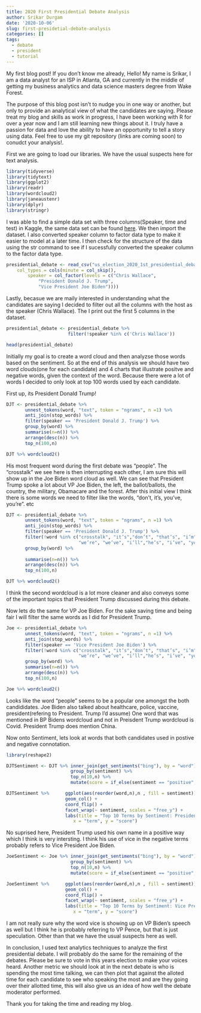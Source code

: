 ```yaml
---
title: 2020 First Presidential Debate Analysis
author: Srikar Durgam
date: '2020-10-06'
slug: first-presidetial-debate-analysis
categories: []
tags:
  - debate
  - president
  - tutorial
---
```


My first blog post! If you don't know me already, Hello! My name is Srikar, I am a data analyst for an ISP in Atlanta, GA and currently in the middle of getting my business analytics and data science masters degree from Wake Forest. 

The purpose of this blog post isn't to nudge you in one way or another, but only to provide an analytical view of what the candidates are saying. Please treat my blog and skills as work in progress, I have been working with R for over a year now and I am still learning new things about it. I truly have a passion for data and love the ability to have an opportunity to tell a story using data. Feel free to use my git repository (links are coming soon) to conudct your analysis!.

First we are going to load our libraries. We have the usual suspects here for text analysis.
```r
library(tidyverse)
library(tidytext)
library(ggplot2)
library(readr)
library(wordcloud2)
library(janeaustenr)
library(dplyr)
library(stringr)
```

I was able to find a simple data set with three columns(Speaker, time and test) in Kaggle, the same data set can be found  [here](https://www.kaggle.com/headsortails/us-election-2020-presidential-debates). 
We then import the dataset. I also converted speaker column to factor data type to make it easier to model at a later time. I then check for the structure of the data using the str command to see if I sucessfully converted the speaker column to the factor data type. 

```r
presidential_debate <- read_csv("us_election_2020_1st_presidential_debate.csv", 
    col_types = cols(minute = col_skip(), 
        speaker = col_factor(levels = c("Chris Wallace", 
            "President Donald J. Trump", 
            "Vice President Joe Biden"))))
```

Lastly, becasue we are maily interested in understanding what the candidates are saying I decided to filter out all the columns with the host as the speaker (Chris Wallace). The I print out the first 5 columns in the dataset. 

```r
presidential_debate <- presidential_debate %>%
                       filter(!speaker %in% c('Chris Wallace'))

head(presidential_debate)
```

Initially my goal is to create a word cloud and then analyzse those words based on the sentiment. So at the end of this analysis we should have two word clouds(one for each candidate) and 4 charts that illustrate positve and negative words, given the context of the word. Because there were a lot of words I decided to only look at top 100 words used by each candidate. 

First up, its President Donald Trump!

```r
DJT <- presidential_debate %>% 
       unnest_tokens(word, "text", token = "ngrams", n =1) %>%
       anti_join(stop_words) %>%
       filter(speaker == 'President Donald J. Trump') %>%
       group_by(word) %>% 
       summarise(n=n()) %>%
       arrange(desc(n)) %>%
       top_n(100,n)

DJT %>% wordcloud2()
```

His most frequent word during the first debate was "people". The "crosstalk" we see here is then interrupting each other, I am sure this will show up in the Joe Biden word cloud as well. We can see that President Trump spoke a lot about VP Joe Biden, the left, the ballot/ballots, the country, the military, Obamacare and the forest. After this initial view I think there is some words we need to filter like the words, "don't, it's, you've, you're ". etc

```r
DJT <- presidential_debate %>% 
       unnest_tokens(word, "text", token = "ngrams", n =1) %>%
       anti_join(stop_words) %>%
       filter(speaker == 'President Donald J. Trump') %>%
       filter(!word %in% c("crosstalk", "it’s","don’t", "that’s", "i’m", "didn’t", "they’re", "00", "you’re",
                           "we’re", "we’ve", "i’ll","he’s", "i’ve", "you’ve")) %>%
       group_by(word) %>% 
       
       summarise(n=n()) %>%
       arrange(desc(n)) %>%
       top_n(100,n)

DJT %>% wordcloud2()
```


I think the second wordcloud is a lot more cleaner and also conveys some of the important topics that President Trump discussed during this debate. 

Now lets do the same for VP Joe Biden. For the sake saving time and being fair I will filter the same words as I did for President Trump. 

```r
Joe <- presidential_debate %>% 
       unnest_tokens(word, "text", token = "ngrams", n =1) %>%
       anti_join(stop_words) %>%
       filter(speaker == 'Vice President Joe Biden') %>%
       filter(!word %in% c("crosstalk", "it’s","don’t", "that’s", "i’m", "didn’t", "they’re", "00", "you’re",
                           "we’re", "we’ve", "i’ll","he’s", "i’ve", "you’ve")) %>%
       group_by(word) %>% 
       summarise(n=n()) %>%
       arrange(desc(n)) %>%
       top_n(100,n)

Joe %>% wordcloud2()
```

Looks like the word "people" seems to be a popular one amongst the both candididates. Joe Biden also talked about healthcare, police, vaccine, president(refering to President. Trump I'd assume) One word that was mentioned in BP Bidens wordcloud and not in Preisdent Trump wordcloud is Covid. President Trump does mention China. 

Now onto Sentiment, lets look at words that both candidates used in postive and negative connotation.

```r
library(reshape2)

DJTSentiment <- DJT %>% inner_join(get_sentiments("bing"), by = "word") %>%
                        group_by(sentiment) %>%
                        top_n(10,n) %>%
                        mutate(score = if_else(sentiment == "positive", n, -n))

DJTSentiment %>%      ggplot(aes(reorder(word,n),n , fill = sentiment)) + 
                      geom_col() + 
                      coord_flip() + 
                      facet_wrap(~ sentiment, scales = "free_y") + 
                      labs(title = "Top 10 Terms by Sentiment: President Donald Trump",
                         x = "term", y = "score")
```

No suprised here, President Trump used his own name in a positive way which I think is very intersting. I think his use of vice in the negative terms probably refers to Vice President Joe Biden. 

```r
JoeSentiment <- Joe %>% inner_join(get_sentiments("bing"), by = "word") %>%
                        group_by(sentiment) %>%
                        top_n(10,n) %>%
                        mutate(score = if_else(sentiment == "positive", n, -n))

JoeSentiment %>%      ggplot(aes(reorder(word,n),n , fill = sentiment)) + 
                      geom_col() + 
                      coord_flip() + 
                      facet_wrap(~ sentiment, scales = "free_y") + 
                      labs(title = "Top 10 Terms by Sentiment: Vice President Joe Biden",
                         x = "term", y = "score")
```

I am not really sure why the word vice is showing up on VP Biden's speech as well but I think he is probably referring to VP Pence, but that is just speculation. Other than that we have the usual suspects here as well.

In conclusion, I used text analytics techniques to analyze the first presidential debate. I will probably do the same for the remaining of the debates. Please be sure to vote in this years election to make your voices heard. Another metric we should look at in the next debate is who is spending the most time talking, we can then plot that against the alloted time for each candidate to see who speaking the most and are they going over their allotted time, this will also give us an idea of how well the debate moderator performed. 

Thank you for taking the time and reading my blog. 



